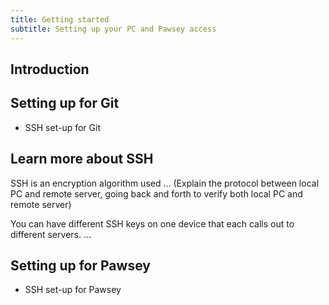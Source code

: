 ```yaml
---
title: Getting started
subtitle: Setting up your PC and Pawsey access
---
```


## Introduction

## Setting up for Git

-   SSH set-up for Git

::: {.callout-note collapse="true"}
## Learn more about SSH

SSH is an encryption algorithm used ... (Explain the protocol between local PC and remote server, going back and forth to verify both local PC and remote server)

You can have different SSH keys on one device that each calls out to different servers. ...
:::

## Setting up for Pawsey

-   SSH set-up for Pawsey
